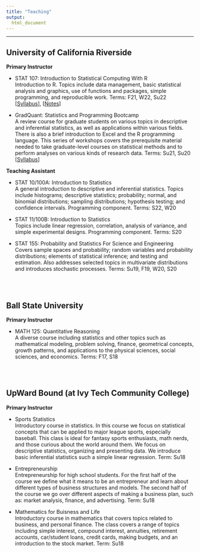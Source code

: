 ```yaml
---
title: "Teaching"
output:
  html_document
---
```


------------------------

## University of California Riverside 

**Primary Instructor**

- STAT 107: Introduction to Statistical Computing With R    
<span class="desc">Introduction to R. Topics include data management, basic statistical analysis and graphics, use of functions and packages, simple programming, and reproducible work. Terms: F21, W22, Su22 </span>  
    [[Syllabus](TeachingDocuments/Winter22STAT107Syllabus.pdf)], [[Notes](https://rpkgarcia.github.io/STAT107_Winter22/)]
    
    
    
- GradQuant: Statistics and Programming Bootcamp   
<span class="desc">A review course for graduate students on various topics in descriptive and inferential statistics, as well as applications within various fields. There is also a brief introduction to Excel and the R programming language. This series of workshops covers the prerequisite material needed to take graduate-level courses on statistical methods and to perform analyses on various kinds of research data. Terms: Su21, Su20    </span>  
  [[Syllabus](TeachingDocuments/2020 GradQuant Stats-Prg Bootcamp - Syllabus.pdf)] 

**Teaching Assistant**

- STAT 10/100A: Introduction to Statistics    
<span class="desc">A general introduction to descriptive and inferential statistics. Topics include histograms; descriptive statistics; probability; normal, and binomial distributions; sampling distributions; hypothesis testing; and confidence intervals. Programming component. Terms: S22, W20</span> 
    
- STAT 11/100B: Introduction to Statistics    
<span class="desc">Topics include linear regression, correlation, analysis of variance, and simple experimental designs. Programming component. Terms: S20</span> 
    
    
- STAT 155: Probability and Statistics For Science and Engineering    
<span class="desc"> Covers sample spaces and probability; random variables and probability distributions; elements of statistical inference; and testing and estimation. Also addresses selected topics in multivariate distributions and introduces stochastic processes.  Terms: Su19, F19, W20, S20</span> 

<br><br>


## Ball State University 

**Primary Instructor**

- MATH 125: Quantitative Reasoning   
<span class="desc"> A diverse course including statistics and other topics such as mathematical modeling, problem solving, finance, geometrical concepts, growth patterns, and applications to the physical sciences, social sciences, and economics.  Terms: F17, S18 </span> 

<br><br>

## UpWard Bound (at Ivy Tech Community College) 

**Primary Instructor**

- Sports Statistics     
<span class="desc">Introductory course in statistics.  In this course we focus on statistical concepts that can be applied to major league sports, especially baseball.  This class is ideal for fantasy sports enthusiasts, math nerds, and those curious about the world around them. We focus on descriptive statistics, organizing and presenting data.  We introduce basic inferential statistics such a simple linear regression. Term: Su18</span> 


- Entrepreneurship    
<span class="desc">Entrepreneurship for high school students.  For the first half of the course we define what it means to be an entrepreneur and learn about different types of business structures and models.  The second half of the course we go over different aspects of making a business plan, such as: market analysis, finance, and advertising. Term: Su18</span> 


- Mathematics for Buisness and Life    
<span class="desc">Introductory course in mathematics that covers topics related to business, and personal finance. The class covers a range of topics including simple interest, compound interest, annuities, retirement accounts, car/student loans, credit cards, making budgets, and an introduction to the stock market. Term: Su18</span> 
